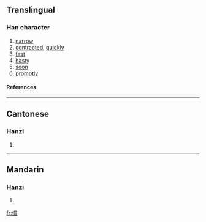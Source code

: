 ==Translingual==
===Han character===
{{Han char|rn=9|rad=人|as=16|sn=18|four=|canj=人卜水一 (OYEM)}}
# [[narrow]]
# [[contracted]], [[quickly]]
# [[fast]]
# [[hasty]]
# [[soon]]
# [[promptly]]
====References====
{{Han ref|kx=0121.140|hdz=10236.080|uh=34A0|ud=13472}}

----
==Cantonese==
===Hanzi===
{{yue-hanzi|jyut=|y=hai6}}
# {{defn|Cantonese}}

----
==Mandarin==
===Hanzi===
{{cmn-hanzi|pin=[[xiè]] ([[xie4]])|wg=hsieh<sup>4</sup>}}
# {{defn|Mandarin}}

[[fr:㒠]]